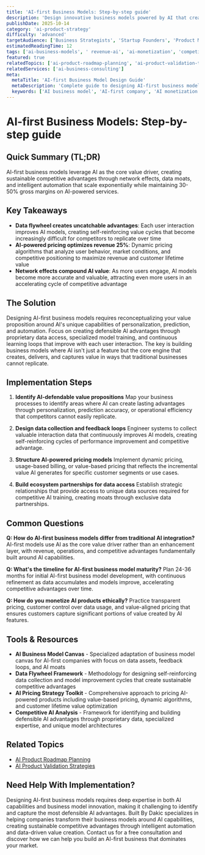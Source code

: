 ```yaml
---
title: 'AI-first Business Models: Step-by-step guide'
description: 'Design innovative business models powered by AI that create sustainable competitive advantages and new revenue streams through intelligent automation and personalization.'
publishDate: 2025-10-14
category: 'ai-product-strategy'
difficulty: 'advanced'
targetAudience: ['Business Strategists', 'Startup Founders', 'Product Managers']
estimatedReadingTime: 12
tags: ['ai-business-models', ' revenue-ai', 'ai-monetization', 'competitive-advantage']
featured: true
relatedTopics: ['ai-product-roadmap-planning', 'ai-product-validation-testing', 'ai-pricing-strategy-optimization', 'ai-powered-competitive-analysis', 'ai-product-team-structure', 'ai-product-scalability-strategy', 'ai-product-metrics-kpis', 'ai-product-analytics-insights', 'user-centric-ai-feature-design', 'ai-content-generation-personalization']
relatedServices: ['ai-business-consulting']
meta:
  metaTitle: 'AI-first Business Model Design Guide'
  metaDescription: 'Complete guide to designing AI-first business models that create sustainable competitive advantages and new revenue opportunities.'
  keywords: ['AI business model', 'AI-first company', 'AI monetization strategy', 'competitive AI']
---
```


# AI-first Business Models: Step-by-step guide

## Quick Summary (TL;DR)

AI-first business models leverage AI as the core value driver, creating sustainable competitive advantages through network effects, data moats, and intelligent automation that scale exponentially while maintaining 30-50% gross margins on AI-powered services.

## Key Takeaways

- **Data flywheel creates uncatchable advantages**: Each user interaction improves AI models, creating self-reinforcing value cycles that become increasingly difficult for competitors to replicate over time
- **AI-powered pricing optimizes revenue 25%**: Dynamic pricing algorithms that analyze user behavior, market conditions, and competitive positioning to maximize revenue and customer lifetime value
- **Network effects compound AI value**: As more users engage, AI models become more accurate and valuable, attracting even more users in an accelerating cycle of competitive advantage

## The Solution

Designing AI-first business models requires reconceptualizing your value proposition around AI's unique capabilities of personalization, prediction, and automation. Focus on creating defensible AI advantages through proprietary data access, specialized model training, and continuous learning loops that improve with each user interaction. The key is building business models where AI isn't just a feature but the core engine that creates, delivers, and captures value in ways that traditional businesses cannot replicate.

## Implementation Steps

1. **Identify AI-defendable value propositions**
   Map your business processes to identify areas where AI can create lasting advantages through personalization, prediction accuracy, or operational efficiency that competitors cannot easily replicate.

2. **Design data collection and feedback loops**
   Engineer systems to collect valuable interaction data that continuously improves AI models, creating self-reinforcing cycles of performance improvement and competitive advantage.

3. **Structure AI-powered pricing models**
   Implement dynamic pricing, usage-based billing, or value-based pricing that reflects the incremental value AI generates for specific customer segments or use cases.

4. **Build ecosystem partnerships for data access**
   Establish strategic relationships that provide access to unique data sources required for competitive AI training, creating moats through exclusive data partnerships.

## Common Questions

**Q: How do AI-first business models differ from traditional AI integration?**
AI-first models use AI as the core value driver rather than an enhancement layer, with revenue, operations, and competitive advantages fundamentally built around AI capabilities.

**Q: What's the timeline for AI-first business model maturity?**
Plan 24-36 months for initial AI-first business model development, with continuous refinement as data accumulates and models improve, accelerating competitive advantages over time.

**Q: How do you monetize AI products ethically?**
Practice transparent pricing, customer control over data usage, and value-aligned pricing that ensures customers capture significant portions of value created by AI features.

## Tools & Resources

- **AI Business Model Canvas** - Specialized adaptation of business model canvas for AI-first companies with focus on data assets, feedback loops, and AI moats
- **Data Flywheel Framework** - Methodology for designing self-reinforcing data collection and model improvement cycles that create sustainable competitive advantages
- **AI Pricing Strategy Toolkit** - Comprehensive approach to pricing AI-powered products including value-based pricing, dynamic algorithms, and customer lifetime value optimization
- **Competitive AI Analysis** - Framework for identifying and building defensible AI advantages through proprietary data, specialized expertise, and unique model architectures

## Related Topics

- [AI Product Roadmap Planning]({{/topics/ai-product-roadmap-planning}})
- [AI Product Validation Strategies]({{/topics/ai-product-validation-testing}})

## Need Help With Implementation?

Designing AI-first business models requires deep expertise in both AI capabilities and business model innovation, making it challenging to identify and capture the most defensible AI advantages. Built By Dakic specializes in helping companies transform their business models around AI capabilities, creating sustainable competitive advantages through intelligent automation and data-driven value creation. Contact us for a free consultation and discover how we can help you build an AI-first business that dominates your market.
